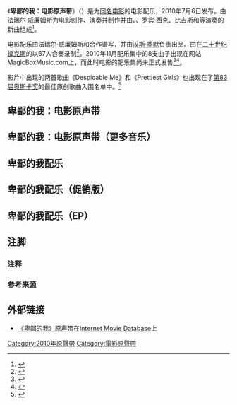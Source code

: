{{noteTA
|G1=Show
|G2=Movie
|1=zh-cn:卑鄙的我; zh-tw:神偷奶爸; zh-hk:壞蛋獎門人;
|2=zh-tw:小小兵; zh-hk:迷你兵; zh-cn:小黄人;
|3=zh-tw:格魯; zh-hk:犀利哥;
|4=zh-tw:娣娣; zh-hk:玲玲; zh-cn:艾格尼丝;
}}
{{Infobox album
| name     = 神偷奶爸：電影原聲帶<br />Despicable Me: Original Motion Picture Soundtrack
| type     = [[Soundtrack|Soundtrack]]
| artist   = [[群星|群星]]
| cover    = <!-- 檔案不存在 Despicable Me Soundtrack.jpg ，可從英文維基百科取得 -->
| border   = yes
| released = {{dts|2010|7|6}}
| recorded = 
| genre    = Soundtrack
| length   = 
| label    = [[环球唱片|环球唱片]]
| producer = [[法瑞尔·威廉姆斯|法瑞尔·威廉姆斯]]
}}

《'''卑鄙的我：电影原声带'''》（{{lang-en|''Despicable Me: Original Motion Picture Soundtrack''}}）是为[[卑鄙的我|同名电影]]的电影配乐，2010年7月6日发布。由法瑞尔·威廉姆斯为电影创作、演奏并制作并由{{link-en|黛丝蒂妮&帕丽斯|Destinee & Paris}}、{{link-en|The Sylvers}}、[[罗宾·西克|罗宾·西克]]、[[比吉斯|比吉斯]]和{{link-en|大卫·比斯巴尔|David Bisbal}}等演奏的新曲组成<ref name="prnewswire">{{cite news|title=DESPICABLE ME: ORIGINAL MOTION PICTURE SOUNDTRACK Album to be Released July 6 on Star Trak/Interscope|url=http://www.prnewswire.com/news-releases/despicable-me-original-motion-picture-soundtrack-album-to-be-released-july-6-on-star-trakinterscope-96357559.html|accessdate=2013-08-08|newspaper=PR Newswire|date=2010-06-15|language=en|archive-date=2011-12-25|archive-url=https://web.archive.org/web/20111225081945/http://www.prnewswire.com/news-releases/despicable-me-original-motion-picture-soundtrack-album-to-be-released-july-6-on-star-trakinterscope-96357559.html|dead-url=no}}</ref>。

电影配乐由法瑞尔·威廉姆斯和{{link-en|黑特·佩雷拉|Heitor Pereira}}合作谱写，并由[[汉斯·季默|汉斯·季默]]负责出品。由{{link-en|好莱坞工作室交响乐团|Hollywood Studio Symphony}}{{refnest|group="注释"|译名参考自新浪网<ref name="sina">{{cite web|url=http://ent.sina.com.cn/m/f/2009-02-09/17022368676.shtml|title=《龙珠》鼓乐飞扬 主创赴录音棚探班照公开(图)|date=2009-02-09|publisher=新浪娱乐|accessdate=2014-01-17|author=心之洛|language=zh-cn|archive-date=2016-03-04|archive-url=https://web.archive.org/web/20160304135955/http://ent.sina.com.cn/m/f/2009-02-09/17022368676.shtml|dead-url=no}}</ref>}}在[[二十世纪福克斯|二十世纪福克斯]]的{{link-en|纽曼配乐舞台|Newman Scoring Stage}}{{refnest|group="注释"|译名参考自新浪网<ref name="sina"/>}}以67人合奏录制<ref>{{cite news |last=Goldwasser |first=Dan |url=http://www.scoringsessions.com/news/219 |title=Heitor Pereira scores 'Despicable Me' |work=ScoringSessions.com |date=2010-06-30 |accessdate=2010-06-30 |language=en |archive-date=2010-09-27 |archive-url=https://web.archive.org/web/20100927231616/http://scoringsessions.com/news/219/ |dead-url=no }}</ref>。2010年11月配乐集中的8支曲子出现在网站MagicBoxMusic.com上，而此时电影的配乐集尚未正式发售<ref>{{cite web|url=http://www.magicboxmusic.com/virtualresume/details.php?id=DM|title="Despicable Me"|publisher=MagicBoxMusic.com|accessdate=2011-04-04|archiveurl=https://web.archive.org/web/20120322081539/http://www.magicboxmusic.com/virtualresume/details.php?id=DM|archivedate=2012-03-22|language=en|dead-url=no}}</ref><ref>{{cite news |url=http://theneptunes.org/despicable-me-promo-score-2010 |title='Despicable Me' Promo Score (2010) |author=Mika |work=TheNeptunes.org |date=2010-11-10 |accessdate=2010-12-30 |language=en |archive-date=2010-12-15 |archive-url=https://web.archive.org/web/20101215120358/http://theneptunes.org/despicable-me-promo-score-2010/ |dead-url=no }}</ref>。

影片中出现的两首歌曲《Despicable Me》和《Prettiest Girls》也出现在了[[第83届奥斯卡金像奖|第83届奥斯卡奖]]的最佳原创歌曲入围名单中。<ref>{{cite news |url=http://www.deadline.com/2010/12/oscar-taps-41-movie-tunes-for-original-song-category/ |title=Oscar Taps 41 Movie Tunes For Original Song Category |work=Deadline Hollywood |date=2010-12-15 |accessdate=2012-11-20 |archiveurl=https://web.archive.org/web/20131004213014/http://www.deadline.com/2010/12/oscar-taps-41-movie-tunes-for-original-song-category/ |archivedate=2013-10-04 |language=en |dead-url=no }}</ref>

==卑鄙的我：电影原声带==
{{div col|cols=1}}
{{Infobox album
| name       = Despicable Me: Original Motion Picture Soundtrack<ref name="prnewswire"/>
| cover      = <!-- 檔案不存在 XXXXXXXX.jpg -->
| artist     = 法瑞尔·威廉姆斯
| released   = {{dts|2010|7|6}}
| type       = soundtrack
| recorded   = 
| genre      = 原声带、影视音乐
| length     = 53:12
| label      = 
| reviews    = 
| certification = 
| chart_position = 
}}

{{Track listing
| headline =
| extra_column    = 演奏者
| all_music       = 法瑞尔·威廉姆斯（除非另有说明）
| title1          = Despicable Me
| extra1          = 法瑞尔·威廉姆斯
| note1           =
| length1         = 4:13
| title2          = Fun, Fun, Fun
| extra2          = 法瑞尔·威廉姆斯
| length2         = 3:26
| title3          = I'm On a Roll
| extra3          = 黛丝蒂妮&帕丽斯
| length3         = 3:11
| title4          = Minion Mambo
| note4           = feat. 法瑞尔·威廉姆斯和[[卢普·菲亚斯科|卢普·菲亚斯科]]
| writer4         = 法瑞尔·威廉姆斯、W. M. Jaco
| extra4          = 小黄人
| length4         = 3:04
| title5          = {{link-en|Boogie Fever}}
| writer5         = {{link-en|弗雷迪·佩伦|Freddie Perren}}、肯尼斯·圣·刘易斯（Kenneth St. Lewis）
| note5           =出自1976年专辑《Showcase》
| extra5          = {{link-en|The Sylvers}}
| length5         = 3:28
| title6          = My Life
| writer6         = 法瑞尔·威廉姆斯、罗宾·西克
| extra6          = 罗宾·西克
| length6         = 3:54
| title7          = Prettiest Girls
| extra7          = 法瑞尔·威廉姆斯
| length7         = 3:19
| title8          = Rocket's Theme
| extra8          = 法瑞尔·威廉姆斯
| length8         = 4:03
| title9          = {{link-en|You Should Be Dancing}}
| writer9         = [[巴里·吉布|巴里·吉布]]、[[罗宾·吉布|罗宾·吉布]]、[[莫里斯·吉布|莫里斯·吉布]]
| note9           = 出自1976年专辑《{{link-en|Children of the World}}》
| extra9          = 比吉斯
| length9         = 4:18
| title10         = The Unicorn Song
| extra10         = 艾格尼丝（[[艾尔西·费舍尔|艾尔西·费舍尔]]）
| length10        = 2:08
| title11         = Soñar (My Life)
| writer11        = 法瑞尔·威廉姆斯、罗宾·西克
| extra11         = 大卫·比斯巴尔
| note11          = iTunes Only Bonus Track
| length11        = 4:03
}}

==卑鄙的我：电影原声带（更多音乐）==
{{Track listing
| headline = Despicable Me: Original Motion Picture Soundtrack (More Music)
| extra_column    = 演奏者
| all_music       = 法瑞尔·威廉姆斯（除非另有说明）
| title1          = Despicable Me (Orchestra Version)
| extra1          = 法瑞尔·威廉姆斯
| length1         = 1:46
| title2          = Casino Royale
| writer2         = [[柏特·拜克拉|柏特·拜克拉]]、{{link-en|哈尔·大卫|Hal David}}
| extra2          = {{link-en|贺伯·亚伯特|Herb Alpert|贺伯·亚伯特与蒂华娜铜管乐队}}
| length2         = 2:36
| title3          = Prettiest Girls (Introduction)
| extra3          = 法瑞尔·威廉姆斯
| length3         = 0:42
| title4          = Prettiest Girls (Orchestra Version)
| extra4          = 法瑞尔·威廉姆斯
| length4         = 2:22
| title5          = {{link-en|Sweet Home Alabama}}
| writer5         = {{link-en|艾德·金|Ed King}}、{{link-en|蓋瑞·羅辛頓|Gary Rossington}}{{refnest|group="注释"|译名参考自大量传媒<ref name="mediamass">{{cite web|url=http://cn.mediamass.net/yule/gary-rossington/siwang-yaoyan.html|title=《加里·罗辛顿死了》网路爆假消息|date=2014-01-17|publisher=大量传媒华盛顿网|author=黄桂芬|accessdate=2014-01-17|language=zh-cn|archive-date=2016-03-01|archive-url=https://web.archive.org/web/20160301104137/http://cn.mediamass.net/yule/gary-rossington/siwang-yaoyan.html|dead-url=no}}</ref>}}、[[羅尼·范·贊特|羅尼·范·贊特]]{{refnest|group="注释"|译名参考自大量传媒<ref name="mediamass03">{{cite web|url=http://cn.mediamass.net/yule/ronnie-van-zant/siwang-yaoyan.html|title=莱纳德斯吉纳德主唱罗尼·范·赞特去世|date=1977-10-20|publisher=大量传媒Gillsburg网|author=黄桂芬|accessdate=2014-01-17|language=zh-cn|archive-date=2016-03-04|archive-url=https://web.archive.org/web/20160304121738/http://cn.mediamass.net/yule/ronnie-van-zant/siwang-yaoyan.html|dead-url=no}}</ref>}}
| extra5          = [[林納·史金納|林納·史金納]]
| length5         = 4:45
| title6          = Despicable Me II (Checking Inn)
| extra6          = 法瑞尔·威廉姆斯
| length6         = 1:48
| title7          = [[来自伊帕内玛的女孩|来自伊帕内玛的女孩]]
| writer7         = [[安東尼奧·卡洛斯·裘賓|安東尼奧·卡洛斯·裘賓]]
| extra7          = [[安東尼奧·卡洛斯·裘賓|安東尼奧·裘賓]]&{{link-en|费尼希邬斯·迪摩赖斯|Vinicius De Moraes}}{{refnest|group="注释"|译名参考自东方早报网<ref name="dfdaily">{{cite web|url=http://www.dfdaily.com/html/150/2013/9/11/1069274.shtml|title=溯源巴萨诺瓦：一场“热带主义”运动改写的音乐史|publisher=东方早报网|date=2013-09-11|author=郑依菁|accessdate=2014-01-17|language=zh-cn|deadurl=yes|archiveurl=https://web.archive.org/web/20130915110231/http://www.dfdaily.com/html/150/2013/9/11/1069274.shtml|archivedate=2013-09-15}}</ref>}}
| length7         = 0:42
| title8          = The Way It Is (Vector's Theme)
| writer8         = 法瑞尔·威廉姆斯、{{link-en|切斯特·法兰奇|Chester French|D·A·瓦拉赫}}
| extra8          = D·A·瓦拉赫
| length8         = 0:48
| title9          = [[Copacabana|Copacabana]]
| writer9         = {{link-en|杰克·费尔德曼|Jack Feldman (songwriter)}}、[[巴瑞·曼尼洛|巴瑞·曼尼洛]]、Bruce Sussman
| extra9          = 巴瑞·曼尼洛
| length9         = 5:46
| title10         = Fun, Fun, Fun (Orchestra Version)
| extra10         = 法瑞尔·威廉姆斯
| length10        = 2:52
| title11         = Swan Lake Waltz
| writer11        = [[彼得·伊里奇·柴可夫斯基|彼得·伊里奇·柴可夫斯基]]
| extra11         = 彼得·伊里奇·柴可夫斯基
| length11        = 6:49
}}

==卑鄙的我配乐==
{{Track listing
| headline = Despicable Me Score
| all_music       = 黑特·佩雷拉和法瑞尔·威廉姆斯
| title1          = Happy Gru
| length1         = 0:52
| title2          = Door Bell Rings
| length2         = 0:22
| title3          = Kyle Attacks
| length3         = 0:30
| title4          = Nefario Calls Gru
| length4         = 1:08
| title5          = Minion March
| length5         = 1:29
| title6          = Miss Hattie's Face
| length6         = 0:49
| title7          = Gru Calls Mom
| length7         = 0:43
| title8          = Meeting Mr. Perkins
| length8         = 1:10
| title9          = Explosion
| length9         = 0:19
| title10         = Meet The Girls (Reprise)
| length10        = 0:27
| title11         = Adoption Process
| length11        = 4:02
| title12         = Gru's Lair
| length12        = 1:01
| title13         = Gru's Kitchen
| length13        = 1:41
| title14         = All Girls Amped Up
| length14        = 0:18
| title15         = Girls To Bed
| length15        = 1:58
| title16         = Girls To Dance Class
| length16        = 0:34
| title17         = Gru Is Angry
| length17        = 1:04
| title18         = Nefario Is Angry
| length18        = 0:27
| title19         = Teleconference
| length19        = 3:37
| title20         = Piggy Bank
| length20        = 2:18
| title21         = Hyper Girls
| length21        = 0:37
| title22         = Sleepy Kittens
| length22        = 3:38
| title23         = Nefario Confronts Gru
| length23        = 1:43
| title24         = Don't Let Her Take Us
| length24        = 1:34
| title25         = Kisses Goodnight
| length25        = 2:41
}}

==卑鄙的我配乐（促销版）==
{{Track listing
| headline =Despicable Me Score（Promo）
| all_music       = 黑特·佩雷拉和法瑞尔·威廉姆斯
| title1          = Logo – Beautiful Egypt
| length1         = 1:42
| title2          = Mal Mart
| length2         = 1:36
| title3          = Cookie Delivery
| length3         = 3:30
| title4          = Drunk Unicorn
| length4         = 0:36
| title5          = Blast Off
| length5         = 1:32
| title6          = Gru In Space
| length6         = 0:47
| title7          = Rushing Back
| length7         = 1:34
| title8          = Gru VS. Vector
| length8         = 6:02
}}

==卑鄙的我配乐（EP）==
{{Track listing
| headline =Despicable Me Score (EP)
| all_music       = 黑特·佩雷拉和法瑞尔·威廉姆斯
| title1          = Happy Gru
| length1         = 0:42
| title2          = Minions March
| length2         = 1:22
| title3          = Gru's Lair
| length3         = 0:59
| title4          = Gru's Kitchen
| length4         = 1:39
| title5          = Piggy Bank
| length5         = 2:16
| title6          = Korean Lab Heist
| length6         = 3:39
| title7          = The Moon
| length7         = 1:31
}}
{{div col end}}

== 注脚 ==
=== 注释 ===
{{reflist|group=注释}}

=== 参考来源 ===
<references />

==外部链接==
* [http://www.imdb.com/title/tt1323594/soundtrack 《卑鄙的我》原声带]{{Wayback|url=http://www.imdb.com/title/tt1323594/soundtrack |date=20130616194732 }}在[[Internet_Movie_Database|Internet Movie Database]]上

{{神偷奶爸}}
{{DEFAULTSORT:Despicable Me: Original Motion Picture Soundtrack}}
[[Category:2010年原聲帶|Category:2010年原聲帶]]
[[Category:電影原聲帶|Category:電影原聲帶]]